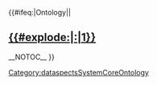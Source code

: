 {{#ifeq:{{{1}}}|Ontology||
== [[:{{{1}}}|{{#explode:{{{1}}}|:|1}}]] ==
{{OntologyComponentsTable|ContentReferenceCategory={{{1}}}}}
__NOTOC__
<noinclude>[[Category:dataspectsSystemCoreOntology]]</noinclude>}}
